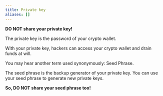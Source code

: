 ```yaml
---
title: Private key
aliases: []
---
```




**DO NOT share your private key!**

The private key is the password of your crypto wallet.

With your private key, hackers can access your crypto wallet and drain funds at will.

You may hear another term used synonymously: Seed Phrase.

The seed phrase is the backup generator of your private key. You can use your seed phrase to generate new private keys.

**So, DO NOT share your seed phrase too!**
